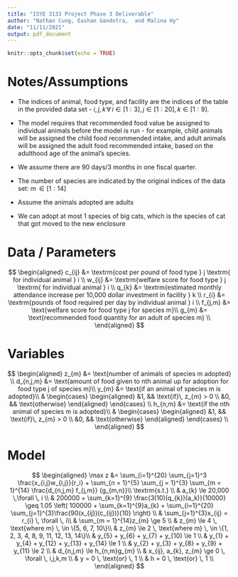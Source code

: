 ```yaml
---
title: "ISYE 3133 Project Phase 3 Deliverable"
author: "Nathan Cung, Eashan Gandotra,  and Malina Hy"
date: "11/11/2021"
output: pdf_document
---
```


```r
knitr::opts_chunk$set(echo = TRUE)
```


# Notes/Assumptions

 - The indices of animal, food type, and facility are the indices of the table in the provided data set - $i, j, k \, \forall \, i \in [1:3], j \in [1:20], k \in [1:9]$.  
 - The model requires that recommended food value be assigned to individual animals before the model is run - for example, child animals will be assigned the child food recommended intake, and adult animals will be assigned the adult food recommended intake, based on the adulthood age of the animal's species.  
 - We assume there are 90 days/3 months in one fiscal quarter.  
 
 - The number of species are indicated by the original indices of the data set: $m\, \in [1:14]$
 - Assume the animals adopted are adults 
 - We can adopt at most 1 species of big cats, which is the species of cat that got moved to the new enclosure
 

# Data / Parameters  
$$
\begin{aligned}
  c_{ij} &= \textrm{cost per pound of food type } j \textrm{ for individual animal } i \\
  w_{ij} &= \textrm{welfare score for food type } j \textrm{ for individual animal } i \\
  q_{k} &= \textrm{estimated monthly attendance increase per 10,000 dollar investment in facility } k \\
  r_{i} &= \textrm{pounds of food required per day by individual animal } i \\
  f_{j,m} &= \text{welfare score for food type j for species m}\\
  g_{m} &= \text{recommended food quantity for an adult of species m} \\
\end{aligned}
$$  



# Variables

$$
\begin{aligned}
  z_{m} &= \text{number of animals of species m adopted} \\
  d_{n,j,m} &= \text{amount of food given to nth animal up for adoption for food type j of species m}\\
  y_{m} 
    &= \text{if an animal of species m is adopted}\\
    & 
      \begin{cases} 
          \begin{aligned}
              &1, && \text{if}\, z_{m} > 0 \\
              &0, && \text{otherwise}
          \end{aligned} 
      \end{cases} \\
  h_{n,m} 
    &= \text{if the nth animal of species m is adopted}\\
    & 
      \begin{cases} 
          \begin{aligned}
              &1, && \text{if}\, z_{m} > 0 \\
              &0, && \text{otherwise}
          \end{aligned} 
      \end{cases} \\
\end{aligned}
$$


# Model  

$$
\begin{aligned}
  \max z &= 
      \sum_{i=1}^{20}
          \sum_{j=1}^3 \frac{x_{i,j}w_{i,j}}{r_i} + 
      \sum_{n = 1}^{5}
          \sum_{j = 1}^{3}
          \sum_{m = 1}^{14} \frac{d_{n,j,m} f_{j,m}} {g_{m,n}}\\
  \textrm{s.t.} \\
  & a_{k} \le 20,000 \,\forall \, i \\
  & 200000 + \sum_{k=1}^{9} \frac{3(10)(q_{k})(a_k)}{10000} \geq 
      1.05 \left( 
          100000 + \sum_{k=1}^{9}a_{k} + 
          \sum_{i=1}^{20} \sum_{j=1}^{3}\frac{90(x_{ij})(c_{ij})}{10} 
      \right) \\
  & \sum_{j=1}^{3}x_{ij} = r_{i} \, \forall \, i\\
  & \sum_{m = 1}^{14}z_{m} \ge 5 \\
  & z_{m} \le 4 \, \text{where m} \, \in \{5, 6, 7, 10\}\\
  & z_{m} \le 2 \, \text{where m} \, \in \{1, 2, 3, 4, 8, 9, 11, 12, 13, 14\}\\
  & y_{5} + y_{6} + y_{7} + y_{10} \le 1  \\ 
  & y_{1} + y_{4} + y_{12} + y_{13} + y_{14} \le 1  \\
  & y_{2} + y_{3} + y_{8} + y_{9} + y_{11} \le 2 \\ 
  & d_{n,j,m} \le h_{n,m}g_{m} \\
  & x_{ij}, a_{k}, z_{m} \ge 0 \, \forall \, i,j,k,m \\
  & y = 0 \, \text{or} \, 1 \\
  & h = 0 \, \text{or} \, 1 \\
\end{aligned}
$$  
